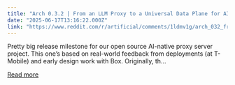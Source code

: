 ```yaml
---
title: "Arch 0.3.2 | From an LLM Proxy to a Universal Data Plane for AI"
date: "2025-06-17T13:16:22.000Z"
link: "https://www.reddit.com/r/artificial/comments/1ldmv1g/arch_032_from_an_llm_proxy_to_a_universal_data/"
---
```


Pretty big release milestone for our open source AI-native proxy server project. 
 This one’s based on real-world feedback from deployments (at T-Mobile) and early design work with Box. Originally, th...

[Read more](https://www.reddit.com/r/artificial/comments/1ldmv1g/arch_032_from_an_llm_proxy_to_a_universal_data/)
